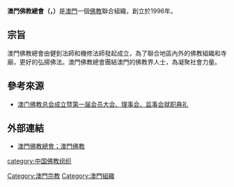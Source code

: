 '''澳門佛教總會（{{lang|pt|葡文：Associação Budista Geral de Macau}}，{{lang|en|英文：Buddhist Association of Macau}}）'''是[[澳門|澳門]]一個[[佛教|佛教]]聯合組織，創立於1996年。

==宗旨==
澳門佛教總會由健釗法師和機修法師發起成立，為了聯合地區內外的佛教組織和寺廟，更好的弘揚佛法。澳門佛教總會團結澳門的佛教界人士，為凝聚社會力量。 

==參考來源==
*[http://www.plm.org.hk/dispKwArticle.asp?id=209 澳门佛教总会成立暨第一届会员大会、理事会、监事会就职典礼]{{dead link|date=2018年1月 |bot=InternetArchiveBot |fix-attempted=yes }}

==外部連結==
*[https://web.archive.org/web/20070819181350/http://www.macau-buddhism.org/ 澳門佛教總會；澳門佛教]

{{MO-stub}}

[[Category:澳門宗教|Category:澳門宗教]]
[[Category:澳門組織|Category:澳門組織]]
[[category:中国佛教组织|category:中国佛教组织]]